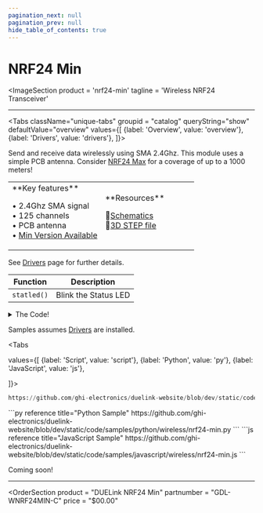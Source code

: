 ```yaml
---
pagination_next: null
pagination_prev: null
hide_table_of_contents: true
---
```



# NRF24 Min

<ImageSection
    product = 'nrf24-min'
    tagline = 'Wireless NRF24 Transceiver'
></ImageSection>

---

<Tabs className="unique-tabs" groupid = "catalog" queryString="show" defaultValue="overview"
  values={[
    {label: 'Overview', value: 'overview'},
    {label: 'Drivers', value: 'drivers'},
  ]}>

<TabItem value="overview">

Send and receive data wirelessly using SMA 2.4Ghz. This module uses a simple PCB antenna. Consider [NRF24 Max](./nrf24-max) for a coverage of up to a 1000 meters!

<table><td width='50%'>
**Key features**

• 2.4Ghz SMA signal<br/>
• 125 channels<br/>
• PCB antenna<br/>
• [Min Version Available](../wireless/nrf24-max)<br/>

</td><td width='50%'>
**Resources**

📄[Schematics](pathname:///sch/gdl-wnrf24-c.pdf)<br/>
🔩[3D STEP file](pathname:///3d/gdl-wnrf24-min-c.step)<br/>

</td></table>
</TabItem>

<TabItem value="drivers">

See [Drivers](../../engine/drivers) page for further details.

| Function | Description          |
| -------- | -------------------- |
| `statled()`  | Blink the Status LED |

<details>
  <summary>The Code!</summary>



```py reference title="NRF24 Min Driver"
https://github.com/ghi-electronics/duelink-website/blob/dev/static/code/drivers/wireless/nrf24-min.txt
```

</details>
</TabItem>

<TabItem value="samples">

Samples assumes [Drivers](../../engine/drivers) are installed.

<Tabs

  values={[
    {label: 'Script', value: 'script'},
    {label: 'Python', value: 'py'},
    {label: 'JavaScript', value: 'js'},

]}>

<TabItem value="script">

```py reference title="Script Sample"
https://github.com/ghi-electronics/duelink-website/blob/dev/static/code/samples/script/wireless/nrf24-min.txt
```
</TabItem>

<TabItem value="py">
```py reference title="Python Sample"
https://github.com/ghi-electronics/duelink-website/blob/dev/static/code/samples/python/wireless/nrf24-min.py
```
</TabItem>

<TabItem value="js">
```js reference title="JavaScript Sample"
https://github.com/ghi-electronics/duelink-website/blob/dev/static/code/samples/javascript/wireless/nrf24-min.js
```

</TabItem>

</Tabs>

</TabItem>

<TabItem value="projects">Coming soon!</TabItem>

</Tabs>

---

<OrderSection
    product = "DUELink NRF24 Min"
    partnumber = "GDL-WNRF24MIN-C"
    price = "$00.00"
></OrderSection>

